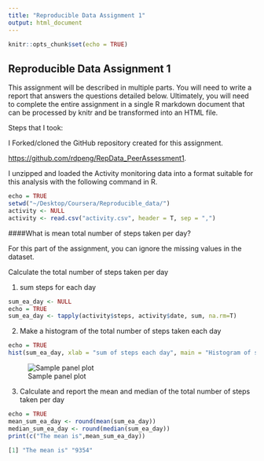 ```yaml
---
title: "Reproducible Data Assignment 1"
output: html_document
---
```


```r
knitr::opts_chunk$set(echo = TRUE)
```

## Reproducible Data Assignment 1

This assignment will be described in multiple parts. You will need to write a report that answers the questions detailed below. Ultimately, you will need to complete the entire assignment in a single R markdown document that can be processed by knitr and be transformed into an HTML file.

Steps that I took:

I Forked/cloned the GitHub repository created for this assignment.

<https://github.com/rdpeng/RepData_PeerAssessment1>.

I unzipped and loaded the Activity monitoring data into a format suitable for this analysis with the following command in R.

```r
echo = TRUE
setwd("~/Desktop/Coursera/Reproducible_data/")
activity <- NULL
activity <- read.csv("activity.csv", header = T, sep = ",")
```

####What is mean total number of steps taken per day?

For this part of the assignment, you can ignore the missing values in the dataset.

Calculate the total number of steps taken per day

1. sum steps for each day 

```r
sum_ea_day <- NULL
echo = TRUE
sum_ea_day <- tapply(activity$steps, activity$date, sum, na.rm=T)
```

2. Make a histogram of the total number of steps taken each day
```r
echo = TRUE
hist(sum_ea_day, xlab = "sum of steps each day", main = "Histogram of steps taken each day")
```

![Sample panel plot](histogram1.png) 

3. Calculate and report the mean and median of the total number of steps taken per day

```r
echo = TRUE
mean_sum_ea_day <- round(mean(sum_ea_day))
median_sum_ea_day <- round(median(sum_ea_day))
print(c("The mean is",mean_sum_ea_day))
```

```r
[1] "The mean is" "9354" 
```

